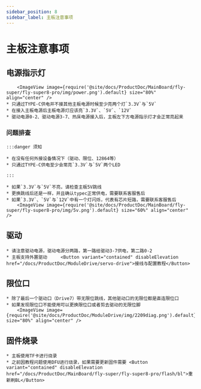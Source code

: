 ```yaml
---
sidebar_position: 8
sidebar_label: 主板注意事项
---
```


# 主板注意事项

## 电源指示灯

        <ImageView image={require('@site/docs/ProductDoc/MainBoard/fly-super/fly-super8-pro/img/power.png').default} size="80%" align="center" />
    * 只通过TYPE-C供电并不接其他主板电源时候至少亮两个灯`3.3V`与`5V`
    * 在接入主板电源后主板电源灯应该亮`3.3V`、`5V`、`12V`
    * 驱动电源0-2、驱动电源3-7、热床电源接入后，主板左下方电源指示灯才会正常亮起来

### 问题排查


    :::danger 须知

    * 在没有任何外接设备情况下（驱动、限位、12864等）
    * 只通过TYPE-C供电至少会常亮`3.3V`与`5V`两个LED

    :::

    * 如果`3.3V`与`5V`不亮，请检查主板5V跳线
    * 更换跳线后还是一样，并且确认typec正常供电，需要联系客服售后
    * 如果`3.3V`、`5V`与`12V`中有一个灯闪烁，代表有芯片短路，需要联系客服售后
        <ImageView image={require('@site/docs/ProductDoc/MainBoard/fly-super/fly-super8-pro/img/5v.png').default} size="60%" align="center" />

## 驱动

    * 请注意驱动电源，驱动电源分两路，第一路给驱动3-7供电，第二路0-2
    * 主板支持外置驱动     <Button variant="contained" disableElevation href="/docs/ProductDoc/ModuleDrive/servo-drive">接线与配置教程</Button>

## 限位口

    * 除了最后一个驱动口（Drive7）带无限位跳线，其他驱动口的无限位都是直连限位口
    * 如果发现限位口不能使用可以更换限位口或者剪去驱动的无限位脚
        <ImageView image={require('@site/docs/ProductDoc/ModuleDrive/img/2209diag.png').default} size="80%" align="center" />




## 固件烧录

    * 主板使用TF卡进行烧录
    * 之前因教程问题使用DFU进行烧录，如果需要更新固件需要 <Button variant="contained" disableElevation href="/docs/ProductDoc/MainBoard/fly-super/fly-super8-pro/flash/bl">重新刷BL</Button>
